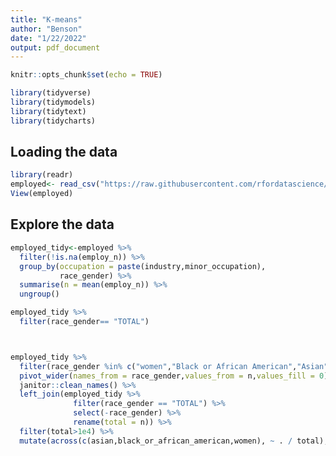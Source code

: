 ```yaml
---
title: "K-means"
author: "Benson"
date: "1/22/2022"
output: pdf_document
---
```


```r
knitr::opts_chunk$set(echo = TRUE)
```

```r
library(tidyverse)
library(tidymodels)
library(tidytext)
library(tidycharts)
```

## Loading the data
```r
library(readr)
employed<- read_csv("https://raw.githubusercontent.com/rfordatascience/tidytuesday/master/data/2021/2021-02-23/employed.csv")
View(employed)
```


## Explore the data
```r
employed_tidy<-employed %>%
  filter(!is.na(employ_n)) %>%
  group_by(occupation = paste(industry,minor_occupation),
           race_gender) %>% 
  summarise(n = mean(employ_n)) %>% 
  ungroup()
```

```r

employed_tidy %>% 
  filter(race_gender== "TOTAL")



employed_tidy %>% 
  filter(race_gender %in% c("women","Black or African American","Asian")) %>% 
  pivot_wider(names_from = race_gender,values_from = n,values_fill = 0) %>% 
  janitor::clean_names() %>% 
  left_join(employed_tidy %>% 
              filter(race_gender == "TOTAL") %>% 
              select(-race_gender) %>% 
              rename(total = n)) %>% 
  filter(total>1e4) %>% 
  mutate(across(c(asian,black_or_african_american,women), ~ . / total),total = log(total))
```

 
 